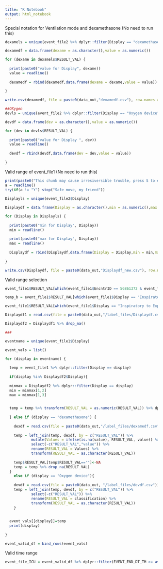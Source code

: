 ---
title: "R Notebook"
output: html_notebook
---

Special notation for Ventilation mode and dexamethasone (No need to run this)
```{r}
dexamels = unique(event_file2 %>% dplyr::filter(Display == "dexamethasone") %>% select(RESULT_VAL))

dexamedf = data.frame(dexame = as.character(),value = as.numeric())

for (dexame in dexamels$RESULT_VAL) {
  
  print(paste0("value for Display", dexame))
  value = readline()
  
  dexamedf = rbind(dexamedf,data.frame(dexame = dexame,value = value))
  
}

write.csv(dexamedf, file = paste0(data_out,"dexamedf.csv"), row.names = FALSE)

##OXygen
devls = unique(event_file2 %>% dplyr::filter(Display == "Oxygen device") %>% select(RESULT_VAL))

devdf = data.frame(dev = as.character(),value = as.numeric())

for (dev in devls$RESULT_VAL) {
  
  print(paste0("value for Display ", dev))
  value = readline()
  
  devdf = rbind(devdf,data.frame(dev = dev,value = value))
  
}


```

Valid range of event_file1 (No need to run this)
```{r message=FALSE, warning=FALSE}


print(paste0("This chunk may cause irresiversible trouble, press S to exit( press Y to proceed)"))
a = readline()
try(if(a != "Y") stop("Safe move, my friend"))
    
Displayls = unique(event_file2$Display)

Displaydf = data.frame(Display = as.character(),min = as.numeric(),max = as.numeric())

for (Display in Displayls) {
  
  print(paste0("min for Display", Display))
  min = readline()
  
  print(paste0("max for Display", Display))
  max = readline()
  
  Displaydf = rbind(Displaydf,data.frame(Display = Display,min = min,max = max))
  
}

write.csv(Displaydf, file = paste0(data_out,"Displaydf_new.csv"), row.names = FALSE)
```

Valid range selection
```{r message=FALSE, warning=FALSE}

event_file1$RESULT_VAL[which(event_file1$EncntrID == 56861372 & event_file1$Display == "FiO2 (AN)")]<- 40

temp_b = event_file1$RESULT_VAL[which(event_file1$Display == "Inspiratory to Expiratory Ratio")]

event_file1$RESULT_VAL[which(event_file1$Display == "Inspiratory to Expiratory Ratio")] <- as.character(sapply(strsplit(temp_b, ":"), function(x) as.numeric(x[1])/as.numeric(x[2])))

Displaydf1 = read.csv(file = paste0(data_out,"/label_files/Displaydf.csv")) %>% select(c(1,2,3))

Displaydf2 = Displaydf1 %>% drop_na()

###

eventname = unique(event_file1$Display)

event_vals = list()

for (display in eventname) {
  
  temp = event_file1 %>% dplyr::filter(Display == display)
  
  if(display %in% Displaydf2$Display){
    
  minmax = Displaydf2 %>% dplyr::filter(Display == display) 
  min = minmax[1,2]
  max = minmax[1,3]

  
  temp = temp %>% transform(RESULT_VAL = as.numeric(RESULT_VAL)) %>% dplyr::filter(RESULT_VAL >= min, RESULT_VAL <= max)%>% transform(RESULT_VAL = as.character(RESULT_VAL))
  
  } else if (display == "dexamethasone") {
    
    dexdf = read.csv(file = paste0(data_out,"/label_files/dexamedf.csv")) %>% select(c(1,2)) %>% mutate(ind1 =                 as.numeric(dexame)) %>% dplyr::filter(is.na(ind1)) %>% transform( value = as.character(value)) %>%            drop_na(value) %>% select(-c("ind1")) %>% rename(RESULT_VAL = dexame)
    
    temp = left_join(temp, dexdf, by = c("RESULT_VAL")) %>% 
            mutate(Values = ifelse(is.na(value), RESULT_VAL, value)) %>% 
            select(-c("RESULT_VAL","value")) %>% 
            rename(RESULT_VAL = Values) %>% 
            transform(RESULT_VAL = as.character(RESULT_VAL))
      
    temp$RESULT_VAL[temp$RESULT_VAL==""]<-NA
    temp = temp %>% drop_na(RESULT_VAL)
  }
    else if (display == "Oxygen device"){
    
    devdf = read.csv(file = paste0(data_out, "/label_files/devdf.csv")) %>% drop_na(classification) %>% select(c(1,2)) %>% rename(RESULT_VAL = dev)
    temp = left_join(temp, devdf, by = c("RESULT_VAL")) %>% 
            select(-c("RESULT_VAL")) %>% 
            rename(RESULT_VAL = classification) %>% 
            transform(RESULT_VAL = as.character(RESULT_VAL))
    }
  
  
  event_vals[[display]]=temp
  print(display)
  
}

event_valid_df = bind_rows(event_vals)

```

Valid time range
```{r}
event_file_ICU = event_valid_df %>% dplyr::filter(EVENT_END_DT_TM >= as.POSIXct("2019-11-06T00:00:00Z"),EVENT_END_DT_TM <= as.POSIXct("2021-06-10T23:59:59Z"))
```

